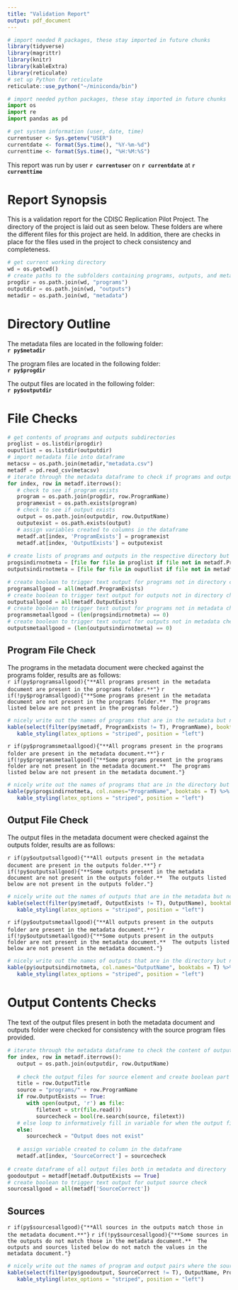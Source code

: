 ```yaml
---
title: "Validation Report"
output: pdf_document
---
```

```r
# import needed R packages, these stay imported in future chunks
library(tidyverse)
library(magrittr)
library(knitr)
library(kableExtra)
library(reticulate)
# set up Python for reticulate
reticulate::use_python("~/miniconda/bin")
```
```python
# import needed python packages, these stay imported in future chunks
import os
import re
import pandas as pd
```

<!-- begin breakout one -->
```r
# get system information (user, date, time)
currentuser <- Sys.getenv("USER")
currentdate <- format(Sys.time(), "%Y-%m-%d")
currenttime <- format(Sys.time(), "%H:%M:%S")
```
This report was run by user **`r currentuser`** on **`r currentdate`** at **`r currenttime`**

# Report Synopsis
This is a validation report for the CDISC Replication Pilot Project.  The directory of the project is laid out as seen below.  These folders are where the different files for this project are held.  In addition, there are checks in place for the files used in the project to check consistency and completeness.

```python
# get current working directory
wd = os.getcwd()
# create paths to the subfolders containing programs, outputs, and metadata 
progdir = os.path.join(wd, "programs")
outputdir = os.path.join(wd, "outputs")
metadir = os.path.join(wd, "metadata")
```

# Directory Outline
The metadata files are located in the following folder:  
**`r py$metadir`**

The program files are located in the following folder:  
**`r py$progdir`**

The output files are located in the following folder:  
**`r py$outputdir`**
<!-- end breakout one -->

<!-- begin breakout two -->
# File Checks
```python
# get contents of programs and outputs subdirectories
proglist = os.listdir(progdir)
ouputlist = os.listdir(outputdir)
# import metadata file into dataframe
metacsv = os.path.join(metadir,"metadata.csv")
metadf = pd.read_csv(metacsv)
# iterate through the metadata dataframe to check if programs and outputs exist 
for index, row in metadf.iterrows():
   # check to see if program exists
   program = os.path.join(progdir, row.ProgramName) 
   programexist = os.path.exists(program)
   # check to see if output exists
   output = os.path.join(outputdir, row.OutputName)
   outputexist = os.path.exists(output)
   # assign variables created to columns in the dataframe
   metadf.at[index, 'ProgramExists'] = programexist
   metadf.at[index, 'OutputExists'] = outputexist
   
# create lists of programs and outputs in the respective directory but not in the metadata file
progsindirnotmeta = [file for file in proglist if file not in metadf.ProgramName.tolist() and re.search(".R", file)]   
outputsindirnotmeta = [file for file in ouputlist if file not in metadf.OutputName.tolist() and re.search(".rtf", file)]

# create boolean to trigger text output for programs not in directory check
programsallgood = all(metadf.ProgramExists)
# create boolean to trigger text output for outputs not in directory check
outputsallgood = all(metadf.OutputExists)
# create boolean to trigger text output for programs not in metadata check
programsmetaallgood = (len(progsindirnotmeta) == 0)
# create boolean to trigger text output for outputs not in metadata check
outputsmetaallgood = (len(outputsindirnotmeta) == 0)
```
<!-- end breakout two -->

<!-- begin breakout three -->
## Program File Check
The programs in the metadata document were checked against the programs folder, results are as follows:  
`r if(py$programsallgood){"**All programs present in the metadata document are present in the programs folder.**"}`
`r if(!py$programsallgood){"**Some programs present in the metadata document are not present in the programs folder.**  The programs listed below are not present in the programs folder."}`
```r
# nicely write out the names of programs that are in the metadata but not directory
kable(select(filter(py$metadf, ProgramExists != T), ProgramName), booktabs = T) %>%
   kable_styling(latex_options = "striped", position = "left")
```  

`r if(py$programsmetaallgood){"**All programs present in the programs folder are present in the metadata document.**"}`
`r if(!py$programsmetaallgood){"**Some programs present in the programs folder are not present in the metadata document.**  The programs listed below are not present in the metadata document."}`
```r
# nicely write out the names of programs that are in the directory but not metadata
kable(py$progsindirnotmeta, col.names="ProgramName", booktabs = T) %>%
   kable_styling(latex_options = "striped", position = "left")
```

## Output File Check
The output files in the metadata document were checked against the outputs folder, results are as follows:  

`r if(py$outputsallgood){"**All outputs present in the metadata document are present in the outputs folder.**"}`
`r if(!py$outputsallgood){"**Some outputs present in the metadata document are not present in the outputs folder.**  The outputs listed below are not present in the outputs folder."}`
```r
# nicely write out the names of outputs that are in the metadata but not directory
kable(select(filter(py$metadf, OutputExists != T), OutputName), booktabs = T) %>%
   kable_styling(latex_options = "striped", position = "left")
```  

`r if(py$outputsmetaallgood){"**All outputs present in the outputs folder are present in the metadata document.**"}`
`r if(!py$outputsmetaallgood){"**Some outputs present in the outputs folder are not present in the metadata document.**  The outputs listed below are not present in the metadata document."}`
```r
# nicely write out the names of outputs that are in the directory but not metadata
kable(py$outputsindirnotmeta, col.names="OutputName", booktabs = T) %>%
   kable_styling(latex_options = "striped", position = "left")
```
<!-- end breakout three -->

<!-- begin breakout four -->
# Output Contents Checks
The text of the output files present in both the metadata document and outputs folder were checked for consistency with the source program files provided.
```python
# iterate through the metadata dataframe to check the content of output files 
for index, row in metadf.iterrows():
   output = os.path.join(outputdir, row.OutputName)
      
   # check the output files for source element and create boolean part to variable
   title = row.OutputTitle
   source = "programs/" + row.ProgramName
   if row.OutputExists == True:
      with open(output, 'r') as file:
         filetext = str(file.read())
         sourcecheck = bool(re.search(source, filetext))
   # else loop to informatively fill in variable for when the output file doesn't exist
   else:
      sourcecheck = "Output does not exist"
      
   # assign variable created to column in the dataframe
   metadf.at[index, 'SourceCorrect'] = sourcecheck
   
# create dataframe of all output files both in metadata and directory
goodoutput = metadf[metadf.OutputExists == True]
# create boolean to trigger text output for output source check
sourcesallgood = all(metadf['SourceCorrect'])
```
## Sources
`r if(py$sourcesallgood){"**All sources in the outputs match those in the metadata document.**"}`
`r if(!py$sourcesallgood){"**Some sources in the outputs do not match those in the metadata document.**  The outputs and sources listed below do not match the values in the metadata document."}`
```r
# nicely write out the names of program and output pairs where the source is wrong
kable(select(filter(py$goodoutput, SourceCorrect != T), OutputName, ProgramName), booktabs = T) %>%
   kable_styling(latex_options = "striped", position = "left")
``` 
<!-- end breakout four -->

